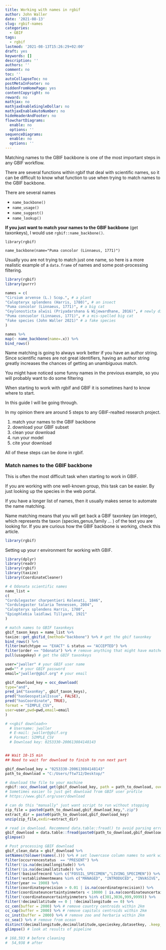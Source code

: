 ```yaml
---
title: Working with names in rgbif
author: John Waller
date: '2021-08-13'
slug: rgbif-names
categories:
  - GBIF
tags:
  - rgbif
lastmod: '2021-08-13T15:26:29+02:00'
draft: yes
keywords: []
description: ''
authors: ''
comment: no
toc: ''
autoCollapseToc: no
postMetaInFooter: no
hiddenFromHomePage: yes
contentCopyright: no
reward: no
mathjax: no
mathjaxEnableSingleDollar: no
mathjaxEnableAutoNumber: no
hideHeaderAndFooter: no
flowchartDiagrams:
  enable: no
  options: ''
sequenceDiagrams:
  enable: no
  options: ''
---
```


Matching names to the GBIF backbone is one of the most important steps in any GBIF workflow. 

There are several functions within rgbif that deal with scientific names, so it can be difficult to know what function to use when trying to match names to the GBIF backbone. 

There are several names 

* `name_backbone()`
* `name_usage()`
* `name_suggest()`
* `name_lookup()`

**If you just want to match your names to the  GBIF backbone** (get taxonkeys), I would use `rgbif::name_backbone()`.

```
library(rgbif)

name_backbone(name="Puma concolor (Linnaeus, 1771)")

```

Usually you are not trying to match just one name, so here is a more realistic example of a `data.frame` of names and some post-processing filtering. 

```r
library(rgbif)
library(purrr)

names = c(
"Cirsium arvense (L.) Scop.", # a plant
"Calopteryx splendens (Harris, 1780)", # an insect
"Puma concolor (Linnaeus, 1771)", # a big cat
"Ceylonosticta alwisi (Priyadarshana & Wijewardhane, 2016)", # newly discovered insect 
"Puma concuolor (Linnaeus, 1771)", # a mis-spelled big cat
"Fake species (John Waller 2021)" # a fake species  
)

names %>%
map(~ name_backbone(name=.x)) %>% 
bind_rows()

```

Name matching is going to always work better if you have an author string. Since scientific names are not great identifiers, having an author string greatly increases the chances of getting an unambiguous match. 

You might have noticed some funny names in the previous example, so you will probably want to do some filtering 

<!-- name_usage(name='Calopteryx splendens')$data %>% -->
<!-- glimpse() -->


When starting to work with rgbif and GBIF it is sometimes hard to know where to start. 

In this guide I will be going through. 

In my opinion there are around 5 steps to any GBIF-realted research project. 

1. match your names to the GBIF backbone
2. download your GBIF subset
3. clean your download
4. run your model 
5. cite your download 

All of these steps can be done in rgbif. 

<!--more-->

### Match names to the GBIF backbone

This is often the most difficult task when starting to work in GBIF. 

If you are working with one well-known group, this task can be easier. By just looking up the species in the web portal. 

If you have a longer list of names, then it usually makes sense to automate the name matching. 

Name matching means that you will get back a GBIF taxonkey (an integer), which represents the taxon (species,genus,family ... ) of the text you are looking for. If you are curious how the GBIF backbone is working, check this article.  



```r
library(rgbif)


```

Setting up your r environment for working with GBIF. 

```r
library(dplyr)
library(readr)
library(rgbif)
library(taxize)
library(CoordinateCleaner)

# 4 Odonata scientific names
name_list = 
c(
"Cordulegaster charpentieri Kolenati, 1846",
"Cordulegaster talaria Tennessen, 2004",
"Calopteryx splendens Harris, 1780",
"Epiophlebia laidlawi Tillyard, 1921"
)

# match names to GBIF taxonkeys
gbif_taxon_keys = name_list %>% 
taxize::get_gbifid_(method="backbone") %>% # get the gbif taxonkey
bind_rows() %>%
filter(matchtype == "EXACT" & status == "ACCEPTED") %>%
filter(order == "Odonata") %>% # remove anything that might have matched to a non-dragonfly
pull(usagekey) # get the GBIF taxonkeys

user="jwaller" # your GBIF user name
pwd="" # your GBIF password 
email="jwaller@gbif.org" # your email

gbif_download_key = occ_download(
type="and",
pred_in("taxonKey", gbif_taxon_keys),
pred("hasGeospatialIssue", FALSE),
pred("hasCoordinate", TRUE),
format = "SIMPLE_CSV",
user=user,pwd=pwd,email=email
)

# <<gbif download>>
  # Username: jwaller
  # E-mail: jwaller@gbif.org
  # Format: SIMPLE_CSV
  # Download key: 0253330-200613084148143


## Wait 10-15 min
## Need to wait for download to finish to run next part

gbif_download_key = "0253330-200613084148143"
path_to_download = "C:/Users/ftw712/Desktop/"

# download the file to your machine
rgbif::occ_download_get(gbif_download_key, path = path_to_download, overwrite = FALSE)
# Sometimes easier to just get download from GBIF user profile
# https://www.gbif.org/user/download

# can do this "manually" just want script to run without stopping
zip_file = paste0(path_to_download,gbif_download_key,".zip")
extract_dir = paste0(path_to_download,gbif_download_key)
unzip(zip_file,exdir=extract_dir)

# read in download. Recommend data.table::fread() to avoid parsing errors sometimes that happen sometimes with other csv readers
gbif_download = data.table::fread(paste0(path_to_download,gbif_download_key,"/",gbif_download_key,".csv")) %>%
glimpse()

# Post processing GBIF download 
gbif_clean_data = gbif_download %>%
setNames(tolower(names(.))) %>% # set lowercase column names to work with CoordinateCleaner
filter(occurrencestatus  == "PRESENT") %>%
filter(!is.na(decimallongitude)) %>% 
filter(!is.na(decimallatitude)) %>% 
filter(!basisofrecord %in% c("FOSSIL_SPECIMEN","LIVING_SPECIMEN")) %>%
filter(!establishmentmeans %in% c("MANAGED", "INTRODUCED", "INVASIVE", "NATURALISED")) %>%
filter(year >= 1900) %>% 
filter(coordinateprecision > 0.01 | is.na(coordinateprecision)) %>% 
filter(coordinateuncertaintyinmeters < 10000 | is.na(coordinateuncertaintyinmeters)) %>%
filter(!coordinateuncertaintyinmeters %in% c(301,3036,999,9999)) %>% 
filter(!decimallatitude == 0 | !decimallongitude == 0) %>%
cc_cen(buffer = 2000) %>% # remove country centroids within 2km 
cc_cap(buffer = 2000) %>% # remove capitals centroids within 2km
cc_inst(buffer = 2000) %>% # remove zoo and herbaria within 2km 
cc_sea() %>% # remove from ocean 
distinct(decimallongitude,decimallatitude,specieskey,datasetkey, .keep_all = TRUE) %>% # this removes a lot of records! 
glimpse() # look at results of pipeline

# 168,593 # before cleaning
#  54,938 # after
```

